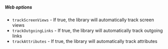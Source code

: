 ##### Web options

- `trackScreenViews` - If true, the library will automatically track screen views
- `trackOutgoingLinks` - If true, the library will automatically track outgoing links
- `trackAttributes` - If true, the library will automatically track attributes

